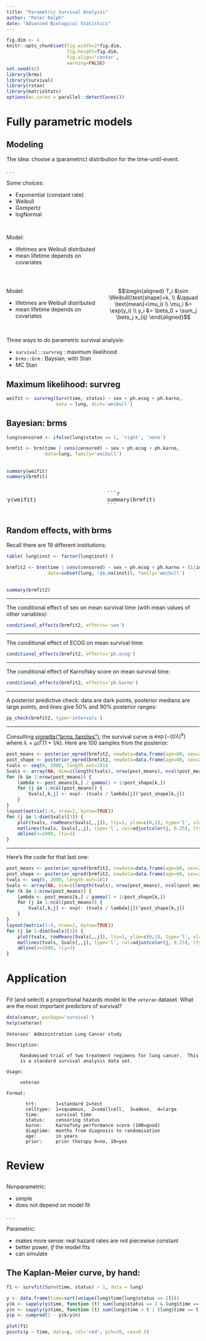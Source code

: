 ```yaml
---
title: "Parametric Survival Analysis"
author: "Peter Ralph"
date: "Advanced Biological Statistics"
---
```


```r
fig.dim <- 4
knitr::opts_chunk$set(fig.width=2*fig.dim,
                      fig.height=fig.dim,
                      fig.align='center',
                      warning=FALSE)
set.seed(42)
library(brms)
library(survival)
library(rstan)
library(matrixStats)
options(mc.cores = parallel::detectCores())
```



# Fully parametric models

## Modeling

The idea: choose a (parametric) distribution for the time-until-event.

. . .

Some choices:

- Exponential (constant rate)
- Weibull
- Gompertz
- logNormal

##

::: {.columns}
:::::: {.column width=50%}

Model:

- lifetimes are Weibull distributed
- mean lifetime depends on covariates

:::
:::::: {.column width=50%}

:::
::::::

##

::: {.columns}
:::::: {.column width=50%}

Model:

- lifetimes are Weibull distributed
- mean lifetime depends on covariates

:::
:::::: {.column width=50%}

$$\begin{aligned}
    T_i &\sim \Weibull(\text{shape}=k, \\
        &\qquad \text{mean}=\mu_i) \\
    \mu_i &= \exp(y_i) \\
    y_i &= \beta_0 + \sum_j \beta_j x_{ij} 
\end{aligned}$$

:::
::::::

## 

Three ways to do parametric survival analysis:

- `survival::survreg` : maximum likelihood
- `brms::brm` : Baysian, with Stan
- MC Stan

## Maximum likelihood: survreg

```r
weifit <- survreg(Surv(time, status) ~ sex + ph.ecog + ph.karno,
                  data = lung, dist='weibull')
```

## Bayesian: brms

```r
lung$censored <- ifelse(lung$status == 1, 'right', 'none')

brmfit <- brm(time | cens(censored) ~ sex + ph.ecog + ph.karno,
              data=lung, family='weibull')
```

##

```r
summary(weifit)
summary(brmfit)
```

::: {.columns}
:::::: {.column width=50%}

<pre style="width:120%; margin-left:-20%;">
```r
summary(weifit)
```
</pre>

:::
:::::: {.column width=50%}

<pre style="width:120%;">
```r
summary(brmfit)
```
</pre>

:::
::::::


## Random effects, with brms

Recall there are 19 different institutions:
```r
table( lung$inst <- factor(lung$inst) )
```

```r
brmfit2 <- brm(time | cens(censored) ~ sex + ph.ecog + ph.karno + (1|inst),
               data=subset(lung, !is.na(inst)), family='weibull')
```

##

```r
summary(brmfit2)
```

-------------

The conditional effect of sex on mean survival time (with mean values of other variables):
```r
conditional_effects(brmfit2, effects='sex')
```

-------------

The conditional effect of ECOG on mean survival time:
```r
conditional_effects(brmfit2, effects='ph.ecog')
```


-------------

The conditional effect of Karnofsky score on mean survival time:
```r
conditional_effects(brmfit2, effects='ph.karno')
```

-------------

A posterior predictive check: data are dark points, posterior medians are large points,
and lines give 50% and 90% posterior ranges:
```r
pp_check(brmfit2, type='intervals')
```

---------------

Consulting [vignette("brms_families")](https://cran.r-project.org/web/packages/brms/vignettes/brms_families.html),
the survival curve is $\exp(-(t / \lambda)^k)$ where $\lambda = \mu / \Gamma(1 + 1/k)$. Here are 100 samples from the posterior:
```r
post_means <- posterior_epred(brmfit2, newdata=data.frame(age=60, sex=2, ph.ecog=0:3, ph.karno=50), re_formula=NA, dpar="mu")[1:100,]
post_shape <- posterior_epred(brmfit2, newdata=data.frame(age=60, sex=2, ph.ecog=0:3, ph.karno=50), re_formula=NA, dpar="shape")[1:100,]
tvals <- seq(0, 2000, length.out=101)
Svals <- array(NA, dim=c(length(tvals), nrow(post_means), ncol(post_means)))
for (k in 1:nrow(post_means)) {
    lambda <- post_means[k,] / gamma(1 + 1/post_shape[k,])
    for (j in 1:ncol(post_means)) {
        Svals[,k,j] <- exp(- (tvals / lambda[j])^post_shape[k,j])
    }
}
layout(matrix(1:4, nrow=2, byrow=TRUE))
for (j in 1:dim(Svals)[3]) {
    plot(tvals, rowMeans(Svals[,,j]), lty=1, ylim=c(0,1), type='l', xlab='time (t)', ylab='S(t)', col=j, main=paste("ECOG =", j-1))
    matlines(tvals, Svals[,,j], type='l', col=adjustcolor(j, 0.25), lty=1)
    abline(v=1000, lty=3)
}
```

----------

Here's the code for that last one:
```r
post_means <- posterior_epred(brmfit2, newdata=data.frame(age=60, sex=2, ph.ecog=0:3, ph.karno=50), re_formula=NA, dpar="mu")[1:100,]
post_shape <- posterior_epred(brmfit2, newdata=data.frame(age=60, sex=2, ph.ecog=0:3, ph.karno=50), re_formula=NA, dpar="shape")[1:100,]
tvals <- seq(0, 2000, length.out=101)
Svals <- array(NA, dim=c(length(tvals), nrow(post_means), ncol(post_means)))
for (k in 1:nrow(post_means)) {
    lambda <- post_means[k,] / gamma(1 + 1/post_shape[k,])
    for (j in 1:ncol(post_means)) {
        Svals[,k,j] <- exp(- (tvals / lambda[j])^post_shape[k,j])
    }
}
layout(matrix(1:4, nrow=2, byrow=TRUE))
for (j in 1:dim(Svals)[3]) {
    plot(tvals, rowMeans(Svals[,,j]), lty=1, ylim=c(0,1), type='l', xlab='time (t)', ylab='S(t)', col=j, main=paste("ECOG =", j-1))
    matlines(tvals, Svals[,,j], type='l', col=adjustcolor(j, 0.25), lty=1)
    abline(v=1000, lty=3)
}
```


# Application

## 

Fit (and select) a proportional hazards model to the `veteran` dataset.
What are the most important predictors of survival?

```r
data(cancer, package='survival')
help(veteran)
```
```
Veterans' Administration Lung Cancer study

Description:

     Randomised trial of two treatment regimens for lung cancer.  This
     is a standard survival analysis data set.

Usage:

     veteran
     
Format:

       trt:       1=standard 2=test                            
       celltype:  1=squamous,  2=smallcell,  3=adeno,  4=large 
       time:      survival time                                
       status:    censoring status                             
       karno:     Karnofsky performance score (100=good)       
       diagtime:  months from diagnosis to randomisation       
       age:       in years                                     
       prior:     prior therapy 0=no, 10=yes      
```


# Review

##

Nonparametric:

- simple
- does not depend on model fit

. . .

Parametric:

- makes more sense: real hazard rates are not piecewise constant
- better power, *if* the model fits
- can simulate



## The Kaplan-Meier curve, by hand:

```r
f1 <- survfit(Surv(time, status) ~ 1, data = lung)

y <- data.frame(time=sort(unique(lung$time[lung$status == 2])))
y$k <- sapply(y$time, function (t) sum(lung$status == 2 & lung$time == t))
y$n <- sapply(y$time, function (t) sum(lung$time > t | (lung$time == t & lung$status == 2)))
y$p <- cumprod(1 - y$k/y$n)

plot(f1)
points(p ~ time, data=y, col='red', pch=20, cex=0.5)
```
